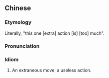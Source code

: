 {{also|多此一举}}
==Chinese==
{{zh-forms|4=action, deed|s=多此一举}}

===Etymology===
Literally, "this one [extra] action [is] [too] much".

===Pronunciation===
{{zh-pron
|m=duōcǐ一jǔ
|c=do1 ci2 jat1 geoi2
|cat=id
}}

===Idiom===
{{zh-idiom}}

# An extraneous move, a useless action.